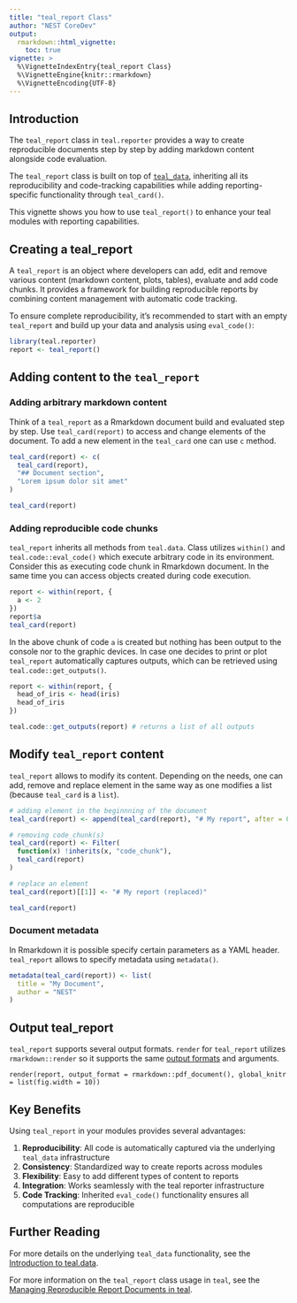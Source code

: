 ```yaml
---
title: "teal_report Class"
author: "NEST CoreDev"
output:
  rmarkdown::html_vignette:
    toc: true
vignette: >
  %\VignetteIndexEntry{teal_report Class}
  %\VignetteEngine{knitr::rmarkdown}
  %\VignetteEncoding{UTF-8}
---
```


## Introduction

The `teal_report` class in `teal.reporter` provides a way to create reproducible documents step by step by adding markdown content alongside code evaluation.

The `teal_report` class is built on top of [`teal_data`](https://insightsengineering.github.io/teal.data/latest-tag/articles/teal-data.html), inheriting all its reproducibility and code-tracking capabilities while adding reporting-specific functionality through `teal_card()`.

This vignette shows you how to use `teal_report()` to enhance your teal modules with reporting capabilities.


## Creating a teal_report

A `teal_report` is an object where developers can add, edit and remove various content (markdown content, plots, tables), evaluate and add code chunks. It provides a framework for building reproducible reports by combining content management with automatic code tracking. 

To ensure complete reproducibility, it's recommended to start with an empty `teal_report` and build up your data and analysis using `eval_code()`:

```r
library(teal.reporter)
report <- teal_report()
```

## Adding content to the `teal_report`

### Adding arbitrary markdown content

Think of a `teal_report` as a Rmarkdown document build and evaluated step by step. Use `teal_card(report)` to access and change elements of the document.
To add a new element in the `teal_card` one can use `c` method.

```r
teal_card(report) <- c(
  teal_card(report),
  "## Document section",
  "Lorem ipsum dolor sit amet"
)

teal_card(report)
```

### Adding reproducible code chunks

`teal_report` inherits all methods from `teal.data`. Class utilizes `within()` and `teal.code::eval_code()` which execute arbitrary code in its environment. Consider this as executing code chunk in Rmarkdown document. In the same
time you can access objects created during code execution.

```r
report <- within(report, {
  a <- 2
})
report$a
teal_card(report)
```

In the above chunk of code `a` is created but nothing has been output to the console nor to the graphic devices. In case one decides to print or plot `teal_report` automatically captures outputs, which can be retrieved using `teal.code::get_outputs()`.

```r
report <- within(report, {
  head_of_iris <- head(iris)
  head_of_iris
})

teal.code::get_outputs(report) # returns a list of all outputs
```

## Modify `teal_report` content

`teal_report` allows to modify its content. Depending on the needs, one can add, remove and replace element in the same way as one modifies a list (because `teal_card` is a `list`).

```r
# adding element in the beginnning of the document
teal_card(report) <- append(teal_card(report), "# My report", after = 0)

# removing code_chunk(s)
teal_card(report) <- Filter(
  function(x) !inherits(x, "code_chunk"),
  teal_card(report)
)

# replace an element
teal_card(report)[[1]] <- "# My report (replaced)"

teal_card(report)
```


### Document metadata

In Rmarkdown it is possible specify certain parameters as a YAML header. `teal_report` allows to specify metadata using
`metadata()`. 

```r
metadata(teal_card(report)) <- list(
  title = "My Document",
  author = "NEST"
)
```


## Output teal_report

`teal_report` supports several output formats. `render` for `teal_report` utilizes `rmarkdown::render` so it supports the same [output formats](https://pkgs.rstudio.com/rmarkdown/reference/index.html#output-formats) and arguments.

```r.
render(report, output_format = rmarkdown::pdf_document(), global_knitr = list(fig.width = 10))
```

## Key Benefits

Using `teal_report` in your modules provides several advantages:

1. **Reproducibility**: All code is automatically captured via the underlying `teal_data` infrastructure
2. **Consistency**: Standardized way to create reports across modules  
3. **Flexibility**: Easy to add different types of content to reports
4. **Integration**: Works seamlessly with the teal reporter infrastructure
5. **Code Tracking**: Inherited `eval_code()` functionality ensures all computations are reproducible

## Further Reading

For more details on the underlying `teal_data` functionality, see the [Introduction to teal.data](https://insightsengineering.github.io/teal.data/latest-tag/articles/teal-data.html). 

For more information on the `teal_report` class usage in `teal`, see the [Managing Reproducible Report Documents in teal](https://insightsengineering.github.io/teal/latest-tag/articles/managing-reproducible-report-documents-in-teal.html).
